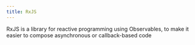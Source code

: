 ```yaml
---
title: RxJS
---
```


RxJS is a library for reactive programming using Observables, to make it easier to compose asynchronous or callback-based code
